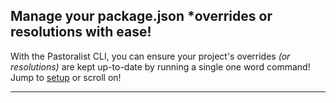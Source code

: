 <section>

# Manage your package.json \*overrides or resolutions with ease!

With the Pastoralist CLI, you can ensure your project's overrides _(or resolutions)_ are kept up-to-date by running a single one word command! Jump to [setup](#setup) or scroll on!

---

</section>

